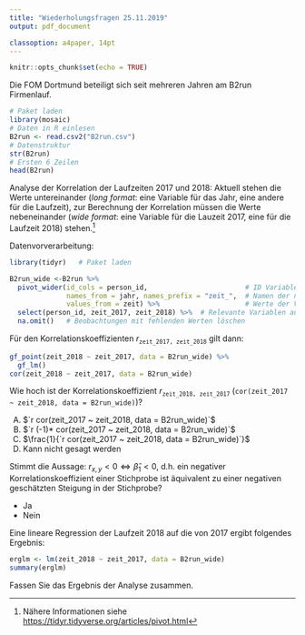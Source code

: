 ```yaml
---
title: "Wiederholungsfragen 25.11.2019"
output: pdf_document

classoption: a4paper, 14pt
---
```


```r
knitr::opts_chunk$set(echo = TRUE)
```


Die FOM Dortmund beteiligt sich seit mehreren Jahren am B2run Firmenlauf.
```r
# Paket laden
library(mosaic)
# Daten in R einlesen
B2run <- read.csv2("B2run.csv")
# Datenstruktur
str(B2run)
# Ersten 6 Zeilen
head(B2run)
```


Analyse der Korrelation der Laufzeiten 2017 und 2018: Aktuell stehen die Werte untereinander (*long format*: eine Variable für das Jahr, eine andere für die Laufzeit), zur Berechnung der Korrelation müssen die Werte nebeneinander (*wide format*: eine Variable für die Lauzeit 2017, eine für die Laufzeit 2018) stehen.^[Nähere Informationen siehe [https://tidyr.tidyverse.org/articles/pivot.html](https://tidyr.tidyverse.org/articles/pivot.html)]

Datenvorverarbeitung:

```r
library(tidyr)   # Paket laden

B2run_wide <-B2run %>%
  pivot_wider(id_cols = person_id,                        # ID Variable 
              names_from = jahr, names_prefix = "zeit_",  # Namen der neuen Variablen
              values_from = zeit) %>%                     # Werte der Variablen
  select(person_id, zeit_2017, zeit_2018) %>%  # Relevante Variablen auswählen
  na.omit()   # Beobachtungen mit fehlenden Werten löschen
```

\newpage

Für den Korrelationskoeffizienten $r_{\texttt{zeit\_2017, zeit\_2018}}$ gilt dann:

```r
gf_point(zeit_2018 ~ zeit_2017, data = B2run_wide) %>%
  gf_lm()
cor(zeit_2018 ~ zeit_2017, data = B2run_wide)
```


Wie hoch ist der Korrelationskoeffizient  $r_{\texttt{zeit\_2018, zeit\_2017}}$ (`cor(zeit_2017 ~ zeit_2018, data = B2run_wide)`)?

A.  $`r cor(zeit_2017 ~ zeit_2018, data = B2run_wide)`$
B.  $`r (-1)* cor(zeit_2017 ~ zeit_2018, data = B2run_wide)`$ 
C.  $\frac{1}{`r cor(zeit_2017 ~ zeit_2018, data = B2run_wide)`}$
D.  Kann nicht gesagt werden

\vspace{2cm}

Stimmt die Aussage: $r_{x,y} < 0 \Leftrightarrow \hat{\beta}_1< 0$, d.h. ein negativer Korrelationskoeffizient einer Stichprobe ist äquivalent zu einer negativen geschätzten Steigung in der Stichprobe?

-  Ja
-  Nein

\vspace{2cm}

Eine lineare Regression der Laufzeit 2018 auf die von 2017 ergibt folgendes Ergebnis:

```r
erglm <- lm(zeit_2018 ~ zeit_2017, data = B2run_wide)
summary(erglm)
```

Fassen Sie das Ergebnis der Analyse zusammen.

